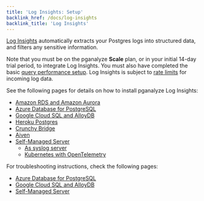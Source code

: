 ```yaml
---
title: 'Log Insights: Setup'
backlink_href: /docs/log-insights
backlink_title: 'Log Insights'
---
```


[Log Insights](https://pganalyze.com/log-insights) automatically extracts your Postgres
logs into structured data, and filters any sensitive information.

Note that you must be on the pganalyze **Scale** plan, or in your initial
14-day trial period, to integrate Log Insights. You must also have completed
the basic [query performance setup](/docs/install). Log Insights is subject
to [rate limits](/docs/log-insights/limits) for incoming log data.

See the following pages for details on how to install pganalyze Log Insights:

* [Amazon RDS and Amazon Aurora](/docs/log-insights/setup/amazon-rds/01_test_log_download)
* [Azure Database for PostgreSQL](/docs/log-insights/setup/azure-database/01_set_up_managed_identity)
* [Google Cloud SQL and AlloyDB](/docs/log-insights/setup/google-cloud-sql/01_create_topic_and_subscriber)
* [Heroku Postgres](/docs/log-insights/setup/heroku-postgres/01_add_log_drain)
* [Crunchy Bridge](/docs/log-insights/setup/crunchy-bridge/01_create_helper_function_and_test)
* [Aiven](/docs/log-insights/setup/aiven/01_move_database_into_vpc)
* [Self-Managed Server](/docs/log-insights/setup/self-managed/01_determine_log_location)
  - [As syslog server](/docs/log-insights/setup/syslog-server)
  - [Kubernetes with OpenTelemetry](/docs/log-insights/setup/opentelemetry)

For troubleshooting instructions, check the following pages:

* [Azure Database for PostgreSQL](/docs/log-insights/setup/azure-database/troubleshooting)
* [Google Cloud SQL and AlloyDB](/docs/log-insights/setup/google-cloud-sql/troubleshooting)
* [Self-Managed Server](/docs/log-insights/setup/self-managed/troubleshooting)
